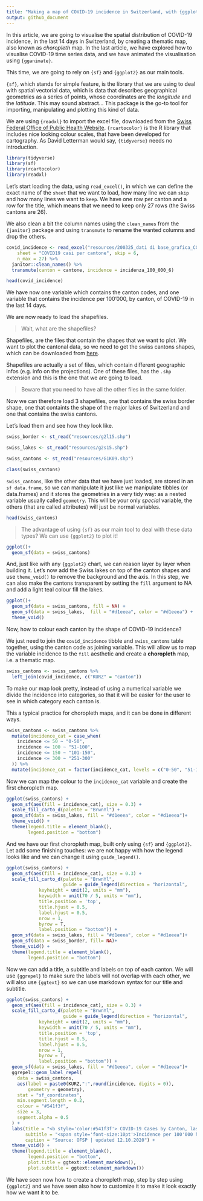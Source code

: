 ```yaml
---
title: "Making a map of COVID-19 incidence in Switzerland, with {ggplot2}"
output: github_document
---
```



In this article, we are going to visualise the spatial distribution of  COVID-19 incidence, in the last 14 days in Switzerland, by creating a thematic map, also known as *choropleth* map.
In the last article, we have explored how to visualise COVID-19 time series data, and we have animated the visualisation using `{gganimate}`.

This time, we are going to rely on `{sf}` and `{ggplot2}` as our main tools.

`{sf}`, which stands for simple feature, is the library that we are using to deal with spatial vectorial data, which is data that describes geographical geometries as a series of points, whose coordinates are the *longitude* and the *latitude*.
This may sound abstract...
This package is the go-to tool for importing, manipulating and plotting this kind of data.

We are using `{readxl}` to import the excel file, downloaded from the [Swiss Federal Office of Public Health Website](https://www.bag.admin.ch/bag/en/home/krankheiten/ausbrueche-epidemien-pandemien/aktuelle-ausbrueche-epidemien/novel-cov/situation-schweiz-und-international.html).
`{rcartocolor}` is the R library that includes nice looking colour scales, that have been developed for cartography.
As David Letterman would say, `{tidyverse}` needs no introduction. 

```r
library(tidyverse)
library(sf)
library(rcartocolor)
library(readxl)
```


Let's start loading the data, using `read_excel()`, in which we can define the exact name of the `sheet` that we want to load, how many line we can `skip` and how many lines we want to `keep`.
We have one row per canton and a row for the title, which means that we need to keep only 27 rows (the Swiss cantons are 26).

We also clean a bit the column names using the `clean_names` from the `{janitor}` package and using `transmute` to rename the wanted columns and drop the others.

```r
covid_incidence <- read_excel("resources/200325_dati di base_grafica_COVID-19-rapporto.xlsx", 
    sheet = "COVID19 casi per cantone", skip = 6, 
    n_max = 27) %>% 
  janitor::clean_names() %>% 
  transmute(canton = cantone, incidence = incidenza_100_000_6)

head(covid_incidence)
```

We have now one variable which contains the canton codes, and one variable that contains the incidence per 100'000, by canton, of COVID-19 in the last 14 days.

We are now ready to load the shapefiles.

> Wait, what are the shapefiles?

Shapefiles, are the files that contain the shapes that we want to plot. We want to plot the cantonal data, so we need to get the swiss cantons shapes, which can be downloaded from
[here](https://www.bfs.admin.ch/bfs/en/home/services/geostat/swiss-federal-statistics-geodata/administrative-boundaries/generalized-boundaries-local-regional-authorities.html).

Shapefiles are actually a set of files, which contain different geographic infos (e.g. info on the projections). One of these files, has the `.shp` extension and this is the one that we are going to load.

> Beware that you need to have all the other files in the same folder.

Now we can therefore load 3 shapefiles, one that contains the swiss border shape, one that containts the shape of the major lakes of Switzerland and one that contains the swiss cantons.

Let's load them and see how they look like.


```r

swiss_border <- st_read("resources/g2l15.shp")

swiss_lakes <- st_read("resources/g2s15.shp")

swiss_cantons <- st_read("resources/G1K09.shp")
```


```r
class(swiss_cantons)
```

`swiss_cantons`, like the other data that we have just loaded, are stored in an `sf data.frame`, so we can manipulate it just like we manipulate tibbles (or data.frames) and it stores the geometries in a very tidy way: as a nested variable usually called `geometry`.
This will be your only *special* variable, the others (that are called attributes) will just be normal variables.

```r
head(swiss_cantons)
```

> The advantage of using `{sf}` as our main tool to deal with these data types? We can use `{ggplot2}` to plot it!


```r
ggplot()+
  geom_sf(data = swiss_cantons)
```


And, just like with any `{ggplot2}` chart, we can reason layer by layer when building it.
Let's now add the Swiss lakes on top of the canton shapes and use `theme_void()` to remove the background and the axis.
In this step, we can also make the cantons transparent by setting the `fill` argument to NA and add a light teal colour fill the lakes.


```r
ggplot()+
  geom_sf(data = swiss_cantons, fill = NA) +
  geom_sf(data = swiss_lakes,  fill = "#d1eeea", color = "#d1eeea") +
  theme_void()
```


Now, how to colour each canton by the shape of COVID-19 incidence?

We just need to join the `covid_incidence` tibble and `swiss_cantons` table together, using the canton code as joining variable.
This will allow us to map the variable incidence to the `fill` aesthetic and create a **choropleth** map, i.e. a thematic map.

```r
swiss_cantons <- swiss_cantons %>% 
  left_join(covid_incidence, c("KURZ" = "canton"))
```

To make our map look pretty, instead of using a numerical variable we divide the incidence into categories, so that it will be easier for the user to see in which category each canton is.

This a typical practice for choropleth maps, and it can be done in different ways.


```r
swiss_cantons <- swiss_cantons %>% 
  mutate(incidence_cat = case_when(
    incidence <= 50 ~ "0-50",
    incidence <= 100 ~ "51-100",
    incidence <= 150 ~ "101-150",
    incidence <= 300 ~ "251-300"
  )) %>% 
  mutate(incidence_cat = factor(incidence_cat, levels = c("0-50", "51-100","101-150","151-200","251-300")))
```

Now we can map the colour to the `incidence_cat` variable and create the first choropleth map.

```r
ggplot(swiss_cantons) +
  geom_sf(aes(fill = incidence_cat), size = 0.3) +
  scale_fill_carto_d(palette = "BrwnYl") +
  geom_sf(data = swiss_lakes, fill = "#d1eeea", color = "#d1eeea")+
  theme_void() +
  theme(legend.title = element_blank(),
        legend.position = "bottom") 
```

And we have our first choropleth map, built only using `{sf}` and `{ggplot2}`.
Let add some finishing touches: we are not happy with how the legend looks like and we can change it using `guide_legend()`.

```r

ggplot(swiss_cantons) +
  geom_sf(aes(fill = incidence_cat), size = 0.3) +
  scale_fill_carto_d(palette = "BrwnYl",
                     guide = guide_legend(direction = "horizontal",
            keyheight = unit(2, units = "mm"),
            keywidth = unit(70 / 5, units = "mm"),
            title.position = 'top',
            title.hjust = 0.5,
            label.hjust = 0.5,
            nrow = 1,
            byrow = T,
            label.position = "bottom")) +
  geom_sf(data = swiss_lakes, fill = "#d1eeea", color = "#d1eeea")+
  geom_sf(data = swiss_border, fill= NA)+
  theme_void() +
  theme(legend.title = element_blank(),
        legend.position = "bottom") 

```

Now we can add a title, a subtitle and labels on top of each canton.
We will use `{ggrepel}` to make sure the labels will not overlap with each other, we will also use `{ggtext}` so we can use markdown syntax for our title and subtitle.


```r
ggplot(swiss_cantons) +
  geom_sf(aes(fill = incidence_cat), size = 0.3) +
  scale_fill_carto_d(palette = "BrwnYl",
                     guide = guide_legend(direction = "horizontal",
            keyheight = unit(2, units = "mm"),
            keywidth = unit(70 / 5, units = "mm"),
            title.position = 'top',
            title.hjust = 0.5,
            label.hjust = 0.5,
            nrow = 1,
            byrow = T,
            label.position = "bottom")) +
  geom_sf(data = swiss_lakes, fill = "#d1eeea", color = "#d1eeea")+
  ggrepel::geom_label_repel(
    data = swiss_cantons,
    aes(label = paste0(KURZ,":",round(incidence, digits = 0)), 
        geometry = geometry),
    stat = "sf_coordinates",
    min.segment.length = 0.2,
    colour = "#541f3f",
    size = 3,
    segment.alpha = 0.5
  ) +
  labs(title = "<b style='color:#541f3f'> COVID-19 Cases by Canton, last 14 days </b>",
       subtitle = "<span style='font-size:10pt'>Incidence per 100'000 habitants,by canton </span>",
       caption = "Source: OFSP | updated 12.10.2020") +
  theme_void() +
  theme(legend.title = element_blank(),
        legend.position = "bottom",
        plot.title = ggtext::element_markdown(),
        plot.subtitle = ggtext::element_markdown()) 

```

We have seen now how to create a choropleth map, step by step using `{ggplot2}` and we have seen also how to customize it to make it look exactly how we want it to be.

